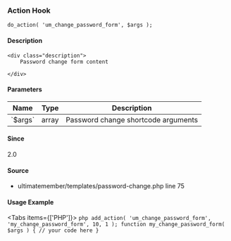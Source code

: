 
<UMBreadCrumb type="action"/>

### Action Hook    
    
```
do_action( 'um_change_password_form', $args );
```

#### Description
    <div class="description">
        Password change form content
 
    </div>

#### Parameters
            
<table className="table-auto mt-2 border dark:border-gray-500 p-5 text-sm text-left">
<thead>
<tr>
<th  className="px-3">Name</th>
<th  className="px-3">Type</th>
<th  className="px-3">Description</th>
</tr>
</thead>
<tbody>
               <tr >
               <td className="px-3 py-2">`$args`</td>
               <td className="px-3 py-2">array</td>
               <td className="px-3 py-2 text-sm">Password change shortcode arguments</td>
               </tr>
</tbody>
</table>

#### Since
<div class="description">
2.0
</div>

#### Source
  - <Link href="https://github.com/ultimatemember/ultimatemember/tree/2.5.0/templates/password-change.php#L75">ultimatemember/templates/password-change.php</Link> <Link href="https://github.com/ultimatemember/ultimatemember/tree/2.5.0/templates/password-change.php#L75">line 75</Link>



#### Usage Example

<Tabs items={['PHP']}>
    <Tab>
    ```php
    add_action( 'um_change_password_form', 'my_change_password_form', 10, 1 );
 function my_change_password_form( $args ) {
     // your code here
 }
    ```
    </Tab>
</Tabs>